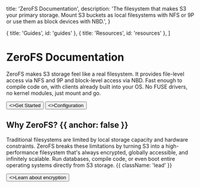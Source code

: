 
  title: 'ZeroFS Documentation',
  description:
    'The filesystem that makes S3 your primary storage. Mount S3 buckets as local filesystems with NFS or 9P or use them as block devices with NBD.',
}

  { title: 'Guides', id: 'guides' },
  { title: 'Resources', id: 'resources' },
]

<HeroPattern />

# ZeroFS Documentation

ZeroFS makes S3 storage feel like a real filesystem. It provides file-level access via NFS and 9P and block-level access via NBD. Fast enough to compile code on, with clients already built into your OS. No FUSE drivers, no kernel modules, just mount and go.

<div className="not-prose mt-6 mb-16 flex gap-3">
  <Button href="/quickstart" arrow="right">
    <>Get Started</>
  </Button>
  <Button href="/configuration" variant="outline">
    <>Configuration</>
  </Button>
</div>

## Why ZeroFS? {{ anchor: false }}

Traditional filesystems are limited by local storage capacity and hardware constraints. ZeroFS breaks these limitations by turning S3 into a high-performance filesystem that's always encrypted, globally accessible, and infinitely scalable. Run databases, compile code, or even boot entire operating systems directly from S3 storage. {{ className: 'lead' }}

<div className="not-prose">
  <Button href="/encryption" variant="text" arrow="right">
    <>Learn about encryption</>
  </Button>
</div>

<Guides />

<Resources />
